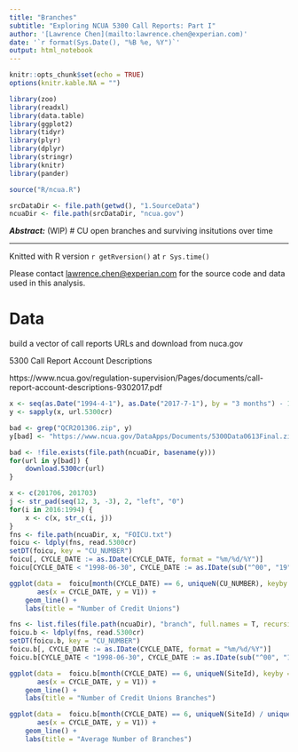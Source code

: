 ```yaml
---
title: "Branches"
subtitle: "Exploring NCUA 5300 Call Reports: Part I"
author: '[Lawrence Chen](mailto:lawrence.chen@experian.com)'
date: '`r format(Sys.Date(), "%B %e, %Y")`'
output: html_notebook
---
```


```r
knitr::opts_chunk$set(echo = TRUE)
options(knitr.kable.NA = "")
```
```r
library(zoo)
library(readxl)
library(data.table)
library(ggplot2)
library(tidyr)
library(plyr)
library(dplyr)
library(stringr)
library(knitr)
library(pander)

source("R/ncua.R")

srcDataDir <- file.path(getwd(), "1.SourceData")
ncuaDir <- file.path(srcDataDir, "ncua.gov")
```

\pagebreak

__*Abstract:*__ (WIP) # CU open branches and surviving insitutions over time 

---

Knitted with R version `r getRversion()` at `r Sys.time()`

Please contact <lawrence.chen@experian.com> for the source code and data used in this analysis.

\pagegreak

# Data

build a vector of call reports URLs and download from nuca.gov

5300 Call Report Account Descriptions

https://www.ncua.gov/regulation-supervision/Pages/documents/call-report-account-descriptions-9302017.pdf

```r
x <- seq(as.Date("1994-4-1"), as.Date("2017-7-1"), by = "3 months") - 1
y <- sapply(x, url.5300cr)

bad <- grep("QCR201306.zip", y)
y[bad] <- "https://www.ncua.gov/DataApps/Documents/5300Data0613Final.zip"

bad <- !file.exists(file.path(ncuaDir, basename(y)))
for(url in y[bad]) {
    download.5300cr(url)
}
```

```r
x <- c(201706, 201703)
j <- str_pad(seq(12, 3, -3), 2, "left", "0")
for(i in 2016:1994) {
    x <- c(x, str_c(i, j))
}
fns <- file.path(ncuaDir, x, "FOICU.txt")
foicu <- ldply(fns, read.5300cr)
setDT(foicu, key = "CU_NUMBER")
foicu[, CYCLE_DATE := as.IDate(CYCLE_DATE, format = "%m/%d/%Y")]
foicu[CYCLE_DATE < "1998-06-30", CYCLE_DATE := as.IDate(sub("^00", "19", CYCLE_DATE))]
```

```r
ggplot(data =  foicu[month(CYCLE_DATE) == 6, uniqueN(CU_NUMBER), keyby = CYCLE_DATE],
       aes(x = CYCLE_DATE, y = V1)) +
    geom_line() +
    labs(title = "Number of Credit Unions")
```


```r
fns <- list.files(file.path(ncuaDir), "branch", full.names = T, recursive = T, ignore.case = T)
foicu.b <- ldply(fns, read.5300cr)
setDT(foicu.b, key = "CU_NUMBER")
foicu.b[, CYCLE_DATE := as.IDate(CYCLE_DATE, format = "%m/%d/%Y")]
foicu.b[CYCLE_DATE < "1998-06-30", CYCLE_DATE := as.IDate(sub("^00", "19", CYCLE_DATE))]
```
```r
ggplot(data =  foicu.b[month(CYCLE_DATE) == 6, uniqueN(SiteId), keyby = CYCLE_DATE],
       aes(x = CYCLE_DATE, y = V1)) +
    geom_line() +
    labs(title = "Number of Credit Unions Branches")
```
```r
ggplot(data =  foicu.b[month(CYCLE_DATE) == 6, uniqueN(SiteId) / uniqueN(CU_NUMBER), keyby = CYCLE_DATE],
       aes(x = CYCLE_DATE, y = V1)) +
    geom_line() +
    labs(title = "Average Number of Branches")
```
